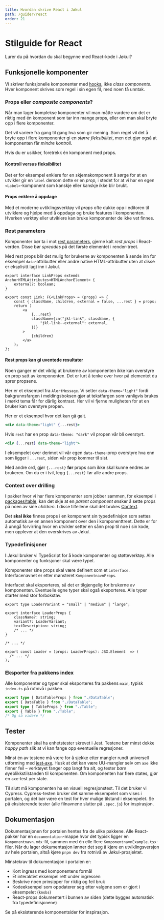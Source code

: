 ```yaml
---
title: Hvordan skrive React i Jøkul
path: /guider/react
order: 21
---
```


# Stilguide for React

<Ingress>Lurer du på hvordan du skal begynne med React-kode i Jøkul?</Ingress>

## Funksjonelle komponenter

Vi skriver funksjonelle komponenter med [hooks](https://reactjs.org/docs/hooks-intro.html), ikke _class components_. Hver komponent skrives som regel i sin egen fil, med noen få unntak.

### Props eller _composite components_?

Når man lager komplekse komponenter vil man måtte vurdere om det er riktig med én komponent som tar inn mange props, eller om man skal bryte opp i flere komponenter.

Det vil variere fra gang til gang hva som gir mening. Som regel vil det å bryte opp i flere komponenter gi en _større fleksibilitet_, men det gjør også at komponenten får _mindre kontroll_.

Hvis du er usikker, foretrekk én komponent med props.

#### Kontroll versus fleksibilitet

Det er for eksempel enklere for en skjemakomponent å sørge for at en utvikler gir en `label` dersom dette er en _prop_, i stedet for at vi har en egen `<Label>`-komponent som kanskje eller kanskje ikke blir brukt.

#### Props enklere å oppdage

Med et moderne uvtiklingsverktøy vil _props_ ofte dukke opp i editoren til utviklere og hjelpe med å oppdage og bruke features i komponenten. Hverken verktøy eller utviklere kan bruke komponenter de ikke vet finnes.

### Rest parameters

Komponenter bør ta i mot [rest parameters](https://developer.mozilla.org/en-US/docs/Web/JavaScript/Reference/Functions/rest_parameters), gjerne kalt _rest props_ i React-verden. Disse bør _spreades_ på det første elementet i render-treet.

Med rest props blir det mulig for brukerne av komponenten å sende inn for eksempel `data`-attributter eller andre native HTML-attributter uten at disse er eksplisitt lagt inn i Jøkul.

```tsx
export interface LinkProps extends AnchorHTMLAttributes<HTMLAnchorElement> {
    external?: boolean;
}

export const Link: FC<LinkProps> = (props) => {
    const { className, children, external = false, ...rest } = props;
    return (
        <a
            {...rest}
            className={cn("jkl-link", className, {
                "jkl-link--external": external,
            })}
        >
            {children}
        </a>
    );
};
```

#### Rest props kan gi uventede resultater

Noen ganger er det viktig at brukerne av komponenten ikke kan overstyre en prop satt av komponenten. Det er lurt å tenke over hvor på elementet du sprer propsene.

Her er et eksempel fra `AlertMessage`. Vi setter `data-theme="light"` fordi bakgrunnsfargen i meldingsboksen gjør at tekstfargen som vanligvis brukes i mørkt tema får for dårlig kontrast. Her vil vi fjerne muligheten for at en bruker kan overstyre propen.

Her er et eksempel hvor det kan gå galt.

```jsx
<div data-theme="light" {...rest}>
```

Hvis `rest` har en prop `data-theme: "dark"` vil propen vår bli overstyrt.

```jsx
<div {...rest} data-theme="light">
```

I eksempelet over derimot vil vår egen `data-theme`-prop overstyre hva enn som ligger i `...rest`, siden vår prop kommer til sist.

Med andre ord, gjør `{...rest}` **før** props som ikke skal kunne endres av brukeren. Om du er i tvil, legg `{...rest}` før alle andre props.

### Context over drilling

I pakker hvor vi har flere komponenter som jobber sammen, for eksempel i [packages/table](https://github.com/fremtind/jokul/tree/main/packages/table), kan det skje at en _parent component_ ønsker å sette props på noen av sine _children_. I disse tilfellene skal det brukes [Context](https://reactjs.org/docs/context.html).

Det **skal ikke** finnes props i en komponent sin typedefinisjon som settes automatisk av en annen komponent over den i komponenttreet. Dette er for å unngå forvirring hvor en utvikler setter en sånn prop til noe i sin kode, men opplever at den overskrives av Jøkul.

### Typedefinisjoner

I Jøkul bruker vi TypeScript for å kode komponenter og støtteverktøy. Alle komponenter og funksjoner skal være typet.

Komponenter sine props skal være definert som et `interface`. Interfacenavnet er etter mønsteret `KomponentnavnProps`.

Interfacet skal eksporteres, så det er tilgjengelig for brukerne av komponenten. Eventuelle egne typer skal også eksporteres. Alle typer starter med stor forbokstav.

```tsx
export type LoaderVariant = "small" | "medium" | "large";

export interface LoaderProps {
    className?: string;
    variant?: LoaderVariant;
    textDescription: string;
    /* ... */
}

/* ... */

export const Loader = (props: LoaderProps): JSX.Element  => (
  /* ... */
);
```

### Eksporter fra pakkens index

Alle komponenter og typer skal eksporteres fra pakkens `main`, typisk `index.ts` på rotnivå i pakken.

```ts
export type { DataTableProps } from "./DataTable";
export { DataTable } from "./DataTable";
export type { TableProps } from "./Table";
export { Table } from "./Table";
/* Og så videre */
```

## Tester

Komponenter skal ha enhetstester skrevet i Jest. Testene bør minst dekke _happy path_ slik at vi kan fange opp eventuelle regresjoner.

Minst én av testene må være for å sjekke etter mangler rundt universell utforming med [jest-axe](https://github.com/nickcolley/jest-axe#readme). Husk at det kan være UU-mangler selv om `axe` ikke finner feil – verktøyet fanger opp langt fra alt, og tester _bare_ øyeblikkstilstanden til komponenten. Om komponenten har flere states, gjør en `axe`-test per state.

Til slutt må komponenten ha en visuell regresjonstest. Til det bruker vi Cypress. Cypress-testen bruker det samme eksempelet som vises i portalen, og det bør være en test for hver mulige tilstand i eksempelet. Se på eksisterende tester (alle filnavnene slutter på `.spec.js`) for inspirasjon.

## Dokumentasjon

Dokumentasjonen for portalen hentes fra de ulike pakkene. Alle React-pakker har en `documentation`-mappe hvor det typisk ligger en `Komponentnavn.mdx`-fil, sammen med én elle flere `KomponentnavnExample.tsx`-filer. Når du lager dokumentasjon lønner det seg å kjøre en utviklingsversjon av hele portalen, altså kjøre `pnpm dev` fra rotnivå av Jøkul-prosjektet.

Minstekrav til dokumentasjon i portalen er:

-   Kort ingress med komponentens formål
-   Et interaktivt eksempel rett under ingressen
-   Beskrive noen prinsipper for riktig og feil bruk
-   Kodeeksempel som oppdaterer seg etter valgene som er gjort i eksempelet (`knobs`)
-   React-props dokumentert i bunnen av siden (dette bygges automatisk fra typedefinisjonene)

Se på eksisterende komponentsider for inspirasjon.
